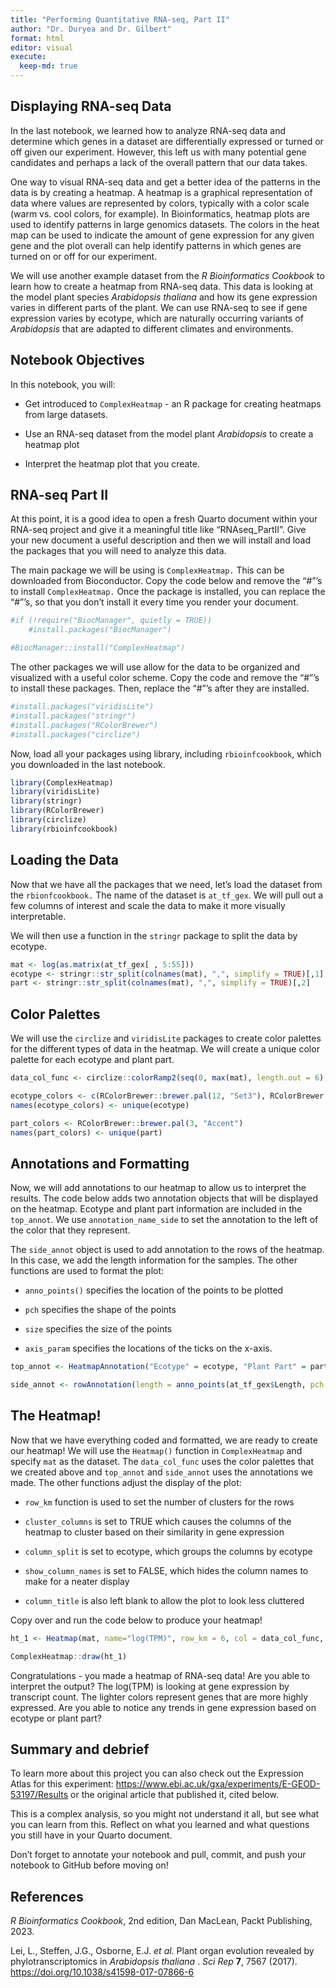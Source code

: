 ```yaml
---
title: "Performing Quantitative RNA-seq, Part II"
author: "Dr. Duryea and Dr. Gilbert"
format: html
editor: visual
execute:
  keep-md: true
---
```


## Displaying RNA-seq Data

In the last notebook, we learned how to analyze RNA-seq data and determine which genes in a dataset are differentially expressed or turned or off given our experiment. However, this left us with many potential gene candidates and perhaps a lack of the overall pattern that our data takes.

One way to visual RNA-seq data and get a better idea of the patterns in the data is by creating a heatmap. A heatmap is a graphical representation of data where values are represented by colors, typically with a color scale (warm vs. cool colors, for example). In Bioinformatics, heatmap plots are used to identify patterns in large genomics datasets. The colors in the heat map can be used to indicate the amount of gene expression for any given gene and the plot overall can help identify patterns in which genes are turned on or off for our experiment.

We will use another example dataset from the *R Bioinformatics Cookbook* to learn how to create a heatmap from RNA-seq data. This data is looking at the model plant species *Arabidopsis thaliana* and how its gene expression varies in different parts of the plant. We can use RNA-seq to see if gene expression varies by ecotype, which are naturally occurring variants of *Arabidopsis* that are adapted to different climates and environments.

## Notebook Objectives

In this notebook, you will:

-   Get introduced to `ComplexHeatmap` - an R package for creating heatmaps from large datasets.

-   Use an RNA-seq dataset from the model plant *Arabidopsis* to create a heatmap plot

-   Interpret the heatmap plot that you create.

## RNA-seq Part II

At this point, it is a good idea to open a fresh Quarto document within your RNA-seq project and give it a meaningful title like "RNAseq_PartII". Give your new document a useful description and then we will install and load the packages that you will need to analyze this data.

The main package we will be using is `ComplexHeatmap.` This can be downloaded from Bioconductor. Copy the code below and remove the "\#"'s to install `ComplexHeatmap.` Once the package is installed, you can replace the "\#"'s, so that you don't install it every time you render your document.

```r
#if (!require("BiocManager", quietly = TRUE))
    #install.packages("BiocManager")

#BiocManager::install("ComplexHeatmap")
```

The other packages we will use allow for the data to be organized and visualized with a useful color scheme. Copy the code and remove the "\#"'s to install these packages. Then, replace the "\#"'s after they are installed.

```r
#install.packages("viridisLite")
#install.packages("stringr")
#install.packages("RColorBrewer")
#install.packages("circlize")
```

Now, load all your packages using library, including `rbioinfcookbook`, which you downloaded in the last notebook.

```r
library(ComplexHeatmap)
library(viridisLite)
library(stringr)
library(RColorBrewer)
library(circlize)
library(rbioinfcookbook)
```

## Loading the Data

Now that we have all the packages that we need, let's load the dataset from the `rbionfcookbook.` The name of the dataset is `at_tf_gex`. We will pull out a few columns of interest and scale the data to make it more visually interpretable.

We will then use a function in the `stringr` package to split the data by ecotype.

```r
mat <- log(as.matrix(at_tf_gex[ , 5:55]))
ecotype <- stringr::str_split(colnames(mat), ",", simplify = TRUE)[,1]
part <- stringr::str_split(colnames(mat), ",", simplify = TRUE)[,2]
```

## Color Palettes

We will use the `circlize` and `viridisLite` packages to create color palettes for the different types of data in the heatmap. We will create a unique color palette for each ecotype and plant part.

```r
data_col_func <- circlize::colorRamp2(seq(0, max(mat), length.out = 6), viridisLite::magma(6))

ecotype_colors <- c(RColorBrewer::brewer.pal(12, "Set3"), RColorBrewer::brewer.pal(5, "Set1"))
names(ecotype_colors) <- unique(ecotype)

part_colors <- RColorBrewer::brewer.pal(3, "Accent")
names(part_colors) <- unique(part)
```

## Annotations and Formatting

Now, we will add annotations to our heatmap to allow us to interpret the results. The code below adds two annotation objects that will be displayed on the heatmap. Ecotype and plant part information are included in the `top_annot`. We use `annotation_name_side` to set the annotation to the left of the color that they represent.

The `side_annot` object is used to add annotation to the rows of the heatmap. In this case, we add the length information for the samples. The other functions are used to format the plot:

-   `anno_points()` specifies the location of the points to be plotted

-   `pch` specifies the shape of the points

-   `size` specifies the size of the points

-   `axis_param` specifies the locations of the ticks on the x-axis.

```r
top_annot <- HeatmapAnnotation("Ecotype" = ecotype, "Plant Part" = part, col = list("Ecotype" = ecotype_colors, "Plant Part" = part_colors), annotation_name_side = "left")

side_annot <- rowAnnotation(length = anno_points(at_tf_gex$Length, pch = 16, size = unit(1, "mm"), axis_param = list(at = seq(1, max(at_tf_gex$Length), length.out = 4)),))
```

## The Heatmap!

Now that we have everything coded and formatted, we are ready to create our heatmap! We will use the `Heatmap()` function in `ComplexHeatmap` and specify `mat` as the dataset. The `data_col_func` uses the color palettes that we created above and `top_annot` and `side_annot` uses the annotations we made. The other functions adjust the display of the plot:

-    `row_km` function is used to set the number of clusters for the rows

-   `cluster_columns` is set to TRUE which causes the columns of the heatmap to cluster based on their similarity in gene expression

-   `column_split` is set to ecotype, which groups the columns by ecotype

-   `show_column_names` is set to FALSE, which hides the column names to make for a neater display

-   `column_title` is also left blank to allow the plot to look less cluttered

Copy over and run the code below to produce your heatmap!

```r
ht_1 <- Heatmap(mat, name="log(TPM)", row_km = 6, col = data_col_func, top_annotation = top_annot, right_annotation = side_annot, cluster_columns = TRUE, column_split = ecotype, show_column_names = FALSE, column_title = " ")

ComplexHeatmap::draw(ht_1)
```

Congratulations - you made a heatmap of RNA-seq data! Are you able to interpret the output? The log(TPM) is looking at gene expression by transcript count. The lighter colors represent genes that are more highly expressed. Are you able to notice any trends in gene expression based on ecotype or plant part?

## Summary and debrief

To learn more about this project you can also check out the Expression Atlas for this experiment: <https://www.ebi.ac.uk/gxa/experiments/E-GEOD-53197/Results> or the original article that published it, cited below.

This is a complex analysis, so you might not understand it all, but see what you can learn from this. Reflect on what you learned and what questions you still have in your Quarto document.

Don't forget to annotate your notebook and pull, commit, and push your notebook to GitHub before moving on!

## References

*R Bioinformatics Cookbook*, 2nd edition, Dan MacLean, Packt Publishing, 2023.

Lei, L., Steffen, J.G., Osborne, E.J. *et al.* Plant organ evolution revealed by phylotranscriptomics in *Arabidopsis thaliana* . *Sci Rep* **7**, 7567 (2017). <https://doi.org/10.1038/s41598-017-07866-6>
